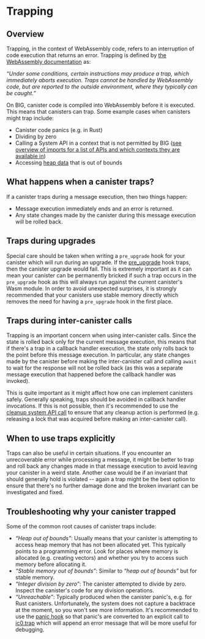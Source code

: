 # Trapping

## Overview


Trapping, in the context of WebAssembly code, refers to an interruption of code execution that returns an error. Trapping is defined by [the WebAssembly documentation](https://webassembly.github.io/spec/core/intro/overview.html) as:


*“Under some conditions, certain instructions may produce a trap, which immediately aborts execution. Traps cannot be handled by WebAssembly code, but are reported to the outside environment, where they typically can be caught.”*


On BIG, canister code is compiled into WebAssembly before it is executed. This means that canisters can trap. Some example cases when canisters might trap include:

- Canister code panics (e.g. in Rust)
- Dividing by zero
- Calling a System API in a context that is not permitted by BIG ([see overview of imports for a list of APIs and which contexts they are available in](/docs/current/references/ic-interface-spec#system-api-imports))
- Accessing [heap data](/docs/current/developer-docs/smart-contracts/maintain/storage) that is out of bounds

## What happens when a canister traps?

If a canister traps during a message execution, then two things happen:

- Message execution immediately ends and an error is returned.
- Any state changes made by the canister during this message execution will be rolled back.

## Traps during upgrades

Special care should be taken when writing a `pre_upgrade` hook for your canister which will run during an upgrade. If the [pre_upgrade](/docs/current/references/ic-interface-spec#system-api-upgrades) hook traps,
then the canister upgrade would fail. This is extremely important as it can mean your canister can be permanently bricked if such a trap occurs
in the `pre_upgrade` hook as this will always run against the current canister's Wasm module. In order to avoid unexpected surprises, it is strongly
recommended that your canisters use stable memory directly which removes the need for having a `pre_upgrade` hook in the first place.


## Traps during inter-canister calls

Trapping is an important concern when using inter-canister calls. Since the state is rolled back only for the current message execution, this means
that if there's a trap in a callback handler execution, the state only rolls back to the point before this message execution. In particular, any
state changes made by the canister before making the inter-canister call and calling `await` to wait for the response will not be rolled back
(as this was a separate message execution that happened before the callback handler was invoked).


This is quite important as it might affect how one can implement canisters safely. Generally speaking, traps should be avoided in callback handler
invocations. If this is not possible, then it's recommended to use the [cleanup system API call](/docs/current/references/ic-interface-spec#system-api-call) to ensure that any cleanup action is performed (e.g. releasing a lock that was acquired before making an inter-canister call).


## When to use traps explicitly


Traps can also be useful in certain situations. If you encounter an unrecoverable error while processing a message, it might be better to trap and
roll back any changes made in that message execution to avoid leaving your canister in a weird state. Another case would be if an invariant that
should generally hold is violated -- again a trap might be the best option to ensure that there's no further damage done and the broken invariant
can be investigated and fixed.


## Troubleshooting why your canister trapped

Some of the common root causes of canister traps include:

- *“Heap out of bounds”*: Usually means that your canister is attempting to access heap memory that has not been allocated yet. This typically points to a programming error. Look for places where memory is allocated (e.g. creating vectors) and whether you try to access such memory before allocating it.
- *“Stable memory out of bounds”*: Similar to *“heap out of bounds”* but for stable memory.
- *“Integer division by zero”*: The canister attempted to divide by zero. Inspect the canister's code for any division operations.
- *“Unreachable”*: Typically produced when the canister panic's, e.g. for Rust canisters. Unfortunately, the system does not capture a backtrace at the moment, so you won't see more information. It's recommended to use the [panic hook](https://github.com/dfinity/cdk-rs/blob/08cbe397fcbaf62dd1edbec218492f967e80dd00/src/ic-cdk/src/printer.rs#L5) so that panic's are converted to an explicit call to [ic0.trap](/docs/current/references/ic-interface-spec#debugging-aids) which will append an error message that will be more useful for debugging.

